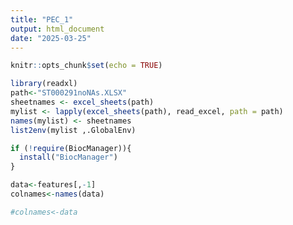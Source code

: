 ```yaml
---
title: "PEC_1"
output: html_document
date: "2025-03-25"
---
```


```r
knitr::opts_chunk$set(echo = TRUE)
```



```r
library(readxl)
path<-"ST000291noNAs.XLSX"
sheetnames <- excel_sheets(path)
mylist <- lapply(excel_sheets(path), read_excel, path = path)
names(mylist) <- sheetnames
list2env(mylist ,.GlobalEnv)
```



```r
if (!require(BiocManager)){
  install("BiocManager")
}

data<-features[,-1]
colnames<-names(data)

#colnames<-data
```

